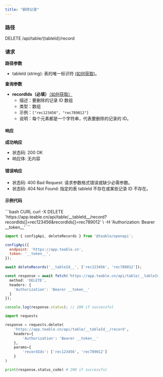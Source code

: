 ```yaml
---
title: "删除记录"
---
```


### 路径

DELETE /api/table/\{tableId}/record

### 请求

**路径参数**

* tableId (string): 表的唯一标识符 [(如何获取)](/zh/api-doc/get-id#tableid)。

**查询参数**

* **recordIds（必填）**[（如何获取）](/zh/api-doc/get-id#recordid)
  * 描述：要删除的记录 ID 数组
  * 类型：数组
  * 示例：`["rec123456", "rec789012"]`
  * 说明：每个元素都是一个字符串，代表要删除的记录的 ID。

#### 响应

**成功响应**

* 状态码: 200 OK
* 响应体: 无内容

#### 错误响应

* 状态码: 400 Bad Request: 请求参数格式错误或缺少必需参数。
* 状态码: 404 Not Found: 指定的表 tableId 不存在或某些记录 ID 不存在。

#### 示例代码

<CodeGroup>
  ```bash CURL
  curl -X DELETE 'https://app.teable.cn/api/table/__tableId__/record?recordIds[]=rec123456&recordIds[]=rec789012' \
    -H 'Authorization: Bearer __token__'
  ```

  ```js JS SDK
  import { configApi, deleteRecords } from '@teable/openapi';

  configApi({
    endpoint: 'https://app.teable.cn',
    token: '__token__',
  });

  await deleteRecords('__tableId__', ['rec123456', 'rec789012']);
  ```

  ```ts TypeScript
  const response = await fetch('https://app.teable.cn/api/table/__tableId__/record?recordIds[]=rec123456&recordIds[]=rec789012', {
    method: 'DELETE',
    headers: {
      'Authorization': 'Bearer __token__'
    }
  });

  console.log(response.status); // 200 if successful
  ```

  ```python Python
  import requests

  response = requests.delete(
      'https://app.teable.cn/api/table/__tableId__/record',
      headers={
          'Authorization': 'Bearer __token__'
      },
      params={
          'recordIds': ['rec123456', 'rec789012']
      }
  )

  print(response.status_code) # 200 if successful
  ```
</CodeGroup>

